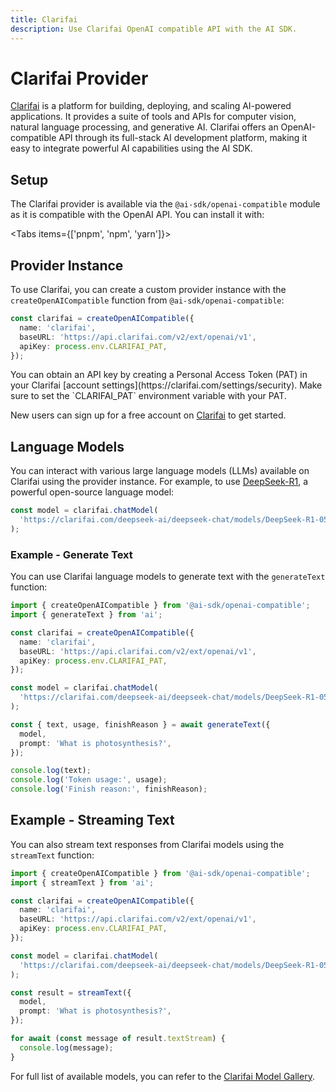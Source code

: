 ```yaml
---
title: Clarifai
description: Use Clarifai OpenAI compatible API with the AI SDK.
---
```


# Clarifai Provider

[Clarifai](https://docs.clarifai.com/getting-started/quickstart) is a platform for building, deploying, and scaling AI-powered applications. It provides a suite of tools and APIs for computer vision, natural language processing, and generative AI. Clarifai offers an OpenAI-compatible API through its full-stack AI development platform, making it easy to integrate powerful AI capabilities using the AI SDK.

## Setup

The Clarifai provider is available via the `@ai-sdk/openai-compatible` module as it is compatible with the OpenAI API. You can install it with:

<Tabs items={['pnpm', 'npm', 'yarn']}>
  <Tab>
    <Snippet text="pnpm add @ai-sdk/openai-compatible" dark />
  </Tab>
  <Tab>
    <Snippet text="npm install @ai-sdk/openai-compatible" dark />
  </Tab>
  <Tab>
    <Snippet text="yarn add @ai-sdk/openai-compatible" dark />
  </Tab>
</Tabs>

## Provider Instance

To use Clarifai, you can create a custom provider instance with the `createOpenAICompatible` function from `@ai-sdk/openai-compatible`:

```ts
const clarifai = createOpenAICompatible({
  name: 'clarifai',
  baseURL: 'https://api.clarifai.com/v2/ext/openai/v1',
  apiKey: process.env.CLARIFAI_PAT,
});
```

<Note>
  You can obtain an API key by creating a Personal Access Token (PAT) in your Clarifai [account settings](https://clarifai.com/settings/security). Make sure to set the `CLARIFAI_PAT` environment variable with your PAT.

New users can sign up for a free account on [Clarifai](https://clarifai.com/signup) to get started.

</Note>

## Language Models

You can interact with various large language models (LLMs) available on Clarifai using the provider instance. For example, to use [DeepSeek-R1](https://clarifai.com/deepseek-ai/deepseek-chat/models/DeepSeek-R1-0528-Qwen3-8B), a powerful open-source language model:

```ts
const model = clarifai.chatModel(
  'https://clarifai.com/deepseek-ai/deepseek-chat/models/DeepSeek-R1-0528-Qwen3-8B',
);
```

### Example - Generate Text

You can use Clarifai language models to generate text with the `generateText` function:

```ts
import { createOpenAICompatible } from '@ai-sdk/openai-compatible';
import { generateText } from 'ai';

const clarifai = createOpenAICompatible({
  name: 'clarifai',
  baseURL: 'https://api.clarifai.com/v2/ext/openai/v1',
  apiKey: process.env.CLARIFAI_PAT,
});

const model = clarifai.chatModel(
  'https://clarifai.com/deepseek-ai/deepseek-chat/models/DeepSeek-R1-0528-Qwen3-8B',
);

const { text, usage, finishReason } = await generateText({
  model,
  prompt: 'What is photosynthesis?',
});

console.log(text);
console.log('Token usage:', usage);
console.log('Finish reason:', finishReason);
```

## Example - Streaming Text

You can also stream text responses from Clarifai models using the `streamText` function:

```ts
import { createOpenAICompatible } from '@ai-sdk/openai-compatible';
import { streamText } from 'ai';

const clarifai = createOpenAICompatible({
  name: 'clarifai',
  baseURL: 'https://api.clarifai.com/v2/ext/openai/v1',
  apiKey: process.env.CLARIFAI_PAT,
});

const model = clarifai.chatModel(
  'https://clarifai.com/deepseek-ai/deepseek-chat/models/DeepSeek-R1-0528-Qwen3-8B',
);

const result = streamText({
  model,
  prompt: 'What is photosynthesis?',
});

for await (const message of result.textStream) {
  console.log(message);
}
```

For full list of available models, you can refer to the [Clarifai Model Gallery](https://clarifai.com/explore).
